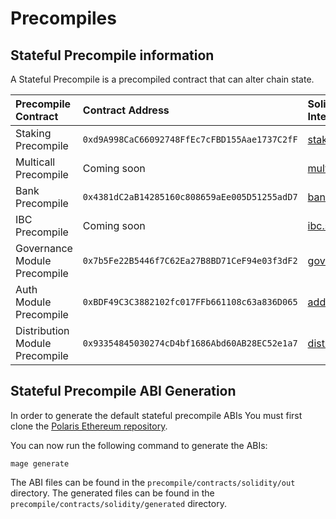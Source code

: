 # Precompiles

## Stateful Precompile information
A Stateful Precompile is a precompiled contract that can alter chain state.

| Precompile Contract                                           | Contract Address                                 |   Solidity Interface                                                                                                      | Associated Module                          |
| :------------------------------------------------------------ | :----------------------------------------------- |   :------------------------------------------------                                                                       | :-------------------------------------------------| 
| Staking Precompile                                            | `0xd9A998CaC66092748FfEc7cFBD155Aae1737C2fF`     |   [staking.sol](https://github.com/berachain/polaris/blob/main/contracts/src/cosmos/precompile/staking.sol)               | [Staking Module](https://docs.cosmos.network/v0.47/modules/staking)      | 
| Multicall Precompile                                          | Coming soon                                      |   [multicall.sol]()                                                                                                   | [Ethereum Multicall](https://github.com/mds1/multicall)                                               |
| Bank Precompile                                               | `0x4381dC2aB14285160c808659aEe005D51255adD7`     |   [bank.sol](https://github.com/berachain/polaris/blob/main/contracts/src/cosmos/precompile/bank.sol)                 | [Bank Module](https://docs.cosmos.network/v0.47/modules/bank)         | 
| IBC Precompile                                                | Coming soon                                      |   [ibc.sol]()                                                                                                         | [IBC](https://ibc.cosmos.network/)                  | 
| Governance Module Precompile                                  | `0x7b5Fe22B5446f7C62Ea27B8BD71CeF94e03f3dF2`     |   [governance.sol](https://github.com/berachain/polaris/blob/main/contracts/src/cosmos/precompile/governance.sol)     | [Governance Module](https://docs.cosmos.network/v0.47/modules/gov)   |
| Auth Module Precompile                                        | `0xBDF49C3C3882102fc017FFb661108c63a836D065`     |   [address.sol](https://github.com/berachain/polaris/blob/main/contracts/src/cosmos/precompile/auth.sol)              | [Auth Module](https://docs.cosmos.network/main/modules/auth)    |
| Distribution Module Precompile                                | `0x93354845030274cD4bf1686Abd60AB28EC52e1a7`     |   [distribution.sol](https://github.com/berachain/polaris/blob/main/contracts/src/cosmos/precompile/distribution.sol) | [Distribution Module](https://docs.cosmos.network/v0.47/modules/distribution) |

## Stateful Precompile ABI Generation

In order to generate the default stateful precompile ABIs
You must first clone the [Polaris Ethereum repository](https://github.com/berachain/polaris).

You can now run the following command to generate the ABIs:

`mage generate`

The ABI files can be found in the `precompile/contracts/solidity/out` directory. The generated files
can be found in the `precompile/contracts/solidity/generated` directory.
